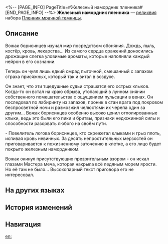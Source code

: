 <%-- [PAGE_INFO]
PageTitle=#Железный намордник пленника#
[END_PAGE_INFO] --%>
{{Реликвия Инфобокс
|id          = 61161
|Изображение = Предмет Железный намордник пленника.png
|Набор       = Пленник мрачной темницы
|Предмет     = Голова
|Упоминания  = 
}}
{{Описание|Решётка, которая плотно крепится к звероподобному лицу пленника. Крайне важно не позволить этому убийце снова обнажить острые клыки.}}
'''Железный намордник пленника''' — [[реликвия]] набора [[Пленник мрачной темницы]].

==Описание==
Вожак борисинцев изучал мир посредством обоняния. Дождь, пыль, костёр, кровь, лекарства... Из самого сердца сражений доносились дрожащие слегка уловимые ароматы, которые наполняли каждый нейрон в его сознании.

Теперь он чуял лишь едкий смрад пыточной, смешанный с запахом страха присяжных, который так и витал в воздухе.

Он знает, что эти тщедушные судьи страшатся его острых клыков. Когда-то он встал на краю обрыва, утопающий в лунном сиянии собственного помешательства с ощущением пульсации в венах. Он последовал по лабиринту из запахов, проник в стан врага под покровом беспросветной ночи и размозжил челюстями их черепа один за другим... Вожак борисинцев особенно высоко ценил отполированные клыки, ведь это были его пики и бритвы, признаки недюжинной силы и способности разорвать любого на своём пути.

- Повелитель логова борисинцев, кто скрежетал клыками и грыз плоть, испивая кровь невинных. За десять непростительных мерзостей он приговаривается к пожизненному заточению в клетке, а его лицо будет покрыто железным намордником.

Вожак окинул присутствующих презрительным взором - он искал глазами Мастера меча, которая накрыла всё ледяным морем ярости. Но её там не было... Высокопарный текст приговора его не интересовал.

==На других языках==
{{На других языках
|en   = Prisoner's Sealed Muzzle
|zhs  = 系囚的合啮拘笼
|zht  = 繫囚的合齧拘籠
|ja   = {{Rubi|囚人|しゅうじん}}の{{Rubi|獣面口輪|じゅうめんくちわ}}
|ko   = 죄수의 입마개
|es   = Bozal cerrado del prisionero
|fr   = Muselière de prisonnier
|ru   = Железный намордник пленника
|th   = Prisoner's Sealed Muzzle
|vi   = Lồng Chụp Miệng Tù Nhân
|de   = Maulkorb der Gefangenen
|id   = Prisoner's Sealed Muzzle
|pt   = Focinheira Selada do Prisioneiro
}}

==История изменений==
{{История изменений|3.5}}

==Навигация==
{{Набор Реликвий Навбокс|Пленник мрачной темницы}}

[[en:]]